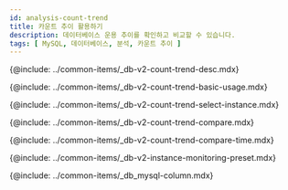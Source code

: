 ```yaml
---
id: analysis-count-trend
title: 카운트 추이 활용하기
description: 데이터베이스 운용 추이를 확인하고 비교할 수 있습니다.
tags: [ MySQL, 데이터베이스, 분석, 카운트 추이 ]
---
```



<Note product='MySQL' link='../mysql-v1/analysis-count-trend' />

<!-- description-->
{@include: ../common-items/_db-v2-count-trend-desc.mdx}


<!-- ## 기본 화면 안내-->
{@include: ../common-items/_db-v2-count-trend-basic-usage.mdx}

<!-- ### 비교 대상 선택하기-->
{@include: ../common-items/_db-v2-count-trend-select-instance.mdx}

<!-- ### 액티브 세션 정보 비교하기-->
{@include: ../common-items/_db-v2-count-trend-compare.mdx}

<!-- ### 특정 시간 비교하기-->
{@include: ../common-items/_db-v2-count-trend-compare-time.mdx}

<!--## 프리셋-->
{@include: ../common-items/_db-v2-instance-monitoring-preset.mdx} 

<!-- 컬럼 정보 안내-->
{@include: ../common-items/_db_mysql-column.mdx}